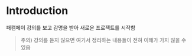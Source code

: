 # Introduction
패캠페이 강의를 보고 감명을 받아 새로운 프로젝트를 시작함<br/>

> 주의) 강의를 듣지 않으면 여기서 정리하는 내용들이 전혀 이해가 가지 않을 수 있음

<br/>
